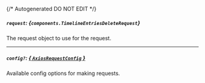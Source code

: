 {/* Autogenerated DO NOT EDIT  */}

##### `request`: *{`components.TimelineEntriesDeleteRequest`}*
The request object to use for the request.
<Collapsible openLabel={Labels.showProperties} closeLabel={Labels.hideProperties}>
    <TimelineEntriesDeleteRequest/>
</Collapsible>

---
##### `config?`: [*{ `AxiosRequestConfig` }*](https://axios-http.com/docs/req_config)
Available config options for making requests.


